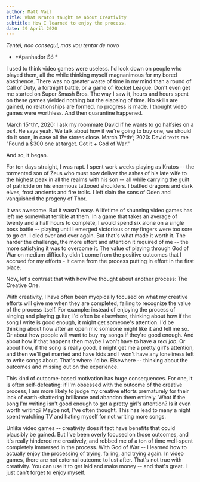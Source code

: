 ```yaml
---
author: Matt Vail
title: What Kratos taught me about Creativity
subtitle: How I learned to enjoy the process.
date: 29 April 2020
---
```


*Tentei, nao consegui, mas vou tentar de novo*

-   *Apanhador Só *

I used to think video games were useless. I'd look down on people who
played them, all the while thinking myself magnanimous for my bored
abstinence. There was no greater waste of time in my mind than a round
of Call of Duty, a fortnight battle, or a game of Rocket League. Don't
even get me started on Super Smash Bros. The way I saw it, hours and
hours spent on these games yielded nothing but the elapsing of time. No
skills are gained, no relationships are formed, no progress is made. I
thought video games were worthless. And then quarantine happened.

March 15^th^, 2020: I ask my roommate David if he wants to go halfsies
on a ps4. He says yeah. We talk about how if we're going to buy one, we
should do it soon, in case all the stores close. March 17^th^, 2020:
David texts me "Found a \$300 one at target. Got it + God of War."

And so, it began.

For ten days straight, I was rapt. I spent work weeks playing as Kratos
-- the tormented son of Zeus who must now deliver the ashes of his late
wife to the highest peak in all the realms with his son -- all while
carrying the guilt of patricide on his enormous tattooed shoulders. I
battled dragons and dark elves, frost ancients and fire trolls. I left
slain the sons of Oden and vanquished the progeny of Thor.

It was awesome. But it wasn't easy. A lifetime of shunning video games
has left me somewhat terrible at them. In a game that takes an average
of twenty and a half hours to complete, I would spend six alone on a
single boss battle -- playing until I emerged victorious or my fingers
were too sore to go on. I died over and over again. But that's what made
it worth it. The harder the challenge, the more effort and attention it
required of me -- the more satisfying it was to overcome it. The value
of playing through God of War on medium difficulty didn't come from the
positive outcomes that I accrued for my efforts - it came from the
process putting in effort in the first place.

Now, let's contrast that with how I've thought about another process:
The Creative One.

With creativity, I have often been myopically focused on what my
creative efforts will give me when they are completed, failing to
recognize the value of the process itself. For example: instead of
enjoying the process of singing and playing guitar, I'd often be
elsewhere, thinking about how if the song I write is good enough, it
might get someone's attention. I'd be thinking about how after an open
mic someone might like it and tell me so. Or about how people will want
to buy my songs if they're good enough. And about how if that happens
then maybe I won't have to have a *real job.* Or about how, if the song
is really good, it might get me a pretty girl's attention, and then
we'll get married and have kids and I won't have any loneliness left to
write songs about. That's where I'd be. Elsewhere -- thinking about the
outcomes and missing out on the experience.

This kind of outcome-based motivation has huge consequences. For one, it
is often self-defeating: if I'm obsessed with the outcome of the
creative process, I am more likely to judge my creative efforts
prematurely for their lack of earth-shattering brilliance and abandon
them entirely. What if the song I'm writing isn't good enough to get a
pretty girl's attention? Is it even worth writing? Maybe not, I've often
thought. This has lead to many a night spent watching TV and hating
myself for not writing more songs.

Unlike video games -- creativity does it fact have benefits that could
plausibly be gained. But I've been overly focused on those outcomes, and
it's really hindered me creatively, and robbed me of a ton of time
well-spent completely immersed in the process. With God of War -- I
learned how to actually enjoy the processing of trying, failing, and
trying again. In video games, there are not external outcome to lust
after. That's not true with creativity. You can use it to get laid and
make money -- and that's great. I just can't forget to enjoy myself.
